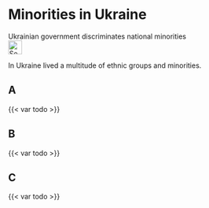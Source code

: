 # Minorities in Ukraine {#sec-minorities-ukraine}

::: {.callout-caution title="Myth"}
Ukrainian government discriminates national minorities
[<br>![Search for topic in EUvsDisinfo](../all_common_img/EUvsDisinfo_400x240.jpg){height=2em}](https://euvsdisinfo.eu/disinformation-cases/?text=Minorities%20Ukraine&sort=relevance)
:::

::: {.callout-tip title="Truth"}
In Ukraine lived a multitude of ethnic groups and minorities. 
:::


## A

{{< var todo >}}

## B

{{< var todo >}}

## C

{{< var todo >}}


